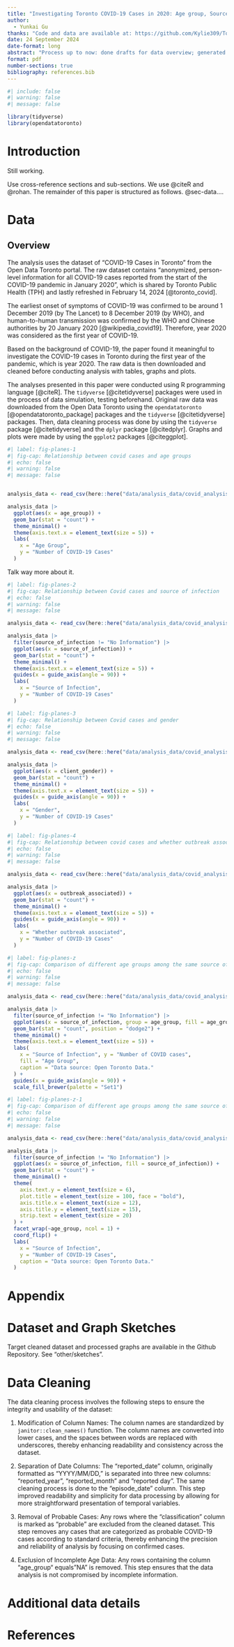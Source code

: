 ```yaml
---
title: "Investigating Toronto COVID-19 Cases in 2020: Age group, Source of Infection, and Whether Outbreak Associated"
author: 
  - Yunkai Gu
thanks: "Code and data are available at: https://github.com/Kylie309/Toronto-2020-Covid-Cases."
date: 24 September 2024
date-format: long
abstract: "Process up to now: done drafts for data overview; generated graphs needed; done drafts for appendix; done references"
format: pdf
number-sections: true
bibliography: references.bib
---
```


```r
#| include: false
#| warning: false
#| message: false

library(tidyverse)
library(opendatatoronto)
```


# Introduction

Still working. 

Use cross-reference sections and sub-sections. We use @citeR and @rohan.
The remainder of this paper is structured as follows. @sec-data....


\newpage


# Data {#sec-data}

## Overview

The analysis uses the dataset of "COVID-19 Cases in Toronto" from the Open Data Toronto portal. The raw dataset contains "anonymized, person-level information for all COVID-19 cases reported from the start of the COVID-19 pandemic in January 2020", which is shared by Toronto Public Health (TPH) and lastly refreshed in February 14, 2024 [@toronto_covid].

The earliest onset of symptoms of COVID-19 was confirmed to be around 1 December 2019 (by The Lancet) to 8 December 2019 (by WHO), and human-to-human transmission was confirmed by the WHO and Chinese authorities by 20 January 2020 [@wikipedia_covid19]. Therefore, year 2020 was considered as the first year of COVID-19. 

Based on the background of COVID-19, the paper found it meaningful to investigate the COVID-19 cases in Toronto during the first year of the pandemic, which is year 2020. The raw data is then downloaded and cleaned before conducting analysis with tables, graphs and plots.

The analyses presented in this paper were conducted using R programming language [@citeR]. The `tidyverse` [@citetidyverse] packages were used in the process of data simulation, testing beforehand. Original raw data was downloaded from the Open Data Toronto using the `opendatatoronto` [@opendatatoronto_package] packages and the `tidyverse` [@citetidyverse] packages. Then, data cleaning process was done by using the `tidyverse` package [@citetidyverse] and the `dplyr` package [@citedplyr]. Graphs and plots were made by using the `ggplot2` packages [@citeggplot].


\newpage


```r
#| label: fig-planes-1
#| fig-cap: Relationship between covid cases and age groups
#| echo: false
#| warning: false
#| message: false


analysis_data <- read_csv(here::here("data/analysis_data/covid_analysis_data.csv"))

analysis_data |> 
  ggplot(aes(x = age_group)) +
  geom_bar(stat = "count") +
  theme_minimal() +
  theme(axis.text.x = element_text(size = 5)) +
  labs(
    x = "Age Group",
    y = "Number of COVID-19 Cases"
  )

```


Talk way more about it. 


```r
#| label: fig-planes-2
#| fig-cap: Relationship between Covid cases and source of infection
#| echo: false
#| warning: false
#| message: false

analysis_data <- read_csv(here::here("data/analysis_data/covid_analysis_data.csv"))

analysis_data |> 
  filter(source_of_infection != "No Information") |>
  ggplot(aes(x = source_of_infection)) +
  geom_bar(stat = "count") +
  theme_minimal() +
  theme(axis.text.x = element_text(size = 5)) +
  guides(x = guide_axis(angle = 90)) +
  labs(
    x = "Source of Infection",
    y = "Number of COVID-19 Cases"
  )

```


```r
#| label: fig-planes-3
#| fig-cap: Relationship between Covid cases and gender
#| echo: false
#| warning: false
#| message: false

analysis_data <- read_csv(here::here("data/analysis_data/covid_analysis_data.csv"))

analysis_data |> 
  ggplot(aes(x = client_gender)) +
  geom_bar(stat = "count") +
  theme_minimal() +
  theme(axis.text.x = element_text(size = 5)) +
  guides(x = guide_axis(angle = 90)) +
  labs(
    x = "Gender",
    y = "Number of COVID-19 Cases"
  )

```


```r
#| label: fig-planes-4
#| fig-cap: Relationship between covid cases and whether outbreak associated
#| echo: false
#| warning: false
#| message: false

analysis_data <- read_csv(here::here("data/analysis_data/covid_analysis_data.csv"))

analysis_data |> 
  ggplot(aes(x = outbreak_associated)) +
  geom_bar(stat = "count") +
  theme_minimal() +
  theme(axis.text.x = element_text(size = 5)) +
  guides(x = guide_axis(angle = 90)) +
  labs(
    x = "Whether outbreak associated",
    y = "Number of COVID-19 Cases"
  )

```


```r
#| label: fig-planes-z
#| fig-cap: Comparison of different age groups among the same source of infection
#| echo: false
#| warning: false
#| message: false

analysis_data <- read_csv(here::here("data/analysis_data/covid_analysis_data.csv"))

analysis_data |> 
  filter(source_of_infection != "No Information") |>
  ggplot(aes(x = source_of_infection, group = age_group, fill = age_group)) +
  geom_bar(stat = "count", position = "dodge2") +
  theme_minimal() +
  theme(axis.text.x = element_text(size = 5)) +
  labs(
    x = "Source of Infection", y = "Number of COVID cases",
    fill = "Age Group",
    caption = "Data source: Open Toronto Data."
  ) +
  guides(x = guide_axis(angle = 90)) +
  scale_fill_brewer(palette = "Set1")

```


\newpage


```r
#| label: fig-planes-z-1
#| fig-cap: Comparison of different age groups among the same source of infection
#| echo: false
#| warning: false
#| message: false

analysis_data <- read_csv(here::here("data/analysis_data/covid_analysis_data.csv"))

analysis_data |> 
  filter(source_of_infection != "No Information") |>
  ggplot(aes(x = source_of_infection, fill = source_of_infection)) +
  geom_bar(stat = "count") +
  theme_minimal() +
  theme(
    axis.text.y = element_text(size = 6),  
    plot.title = element_text(size = 100, face = "bold"),
    axis.title.x = element_text(size = 12),  
    axis.title.y = element_text(size = 15),
    strip.text = element_text(size = 20)
  ) +
  facet_wrap(~age_group, ncol = 1) +
  coord_flip() +
  labs(
    x = "Source of Infection",
    y = "Number of COVID-19 Cases",
    caption = "Data source: Open Toronto Data."
  )

```



\clearpage



\appendix
\renewcommand{\thesection}{A.\arabic{section}}


# Appendix {-}


# Dataset and Graph Sketches

Target cleaned dataset and processed graphs are available in the Github Repository. See "other/sketches".


# Data Cleaning

The data cleaning process involves the following steps to ensure the integrity and usability of the dataset:

1. Modification of Column Names: The column names are standardized by `janitor::clean_names()` function. The column names are converted into lower cases, and the spaces between words are replaced with underscores, thereby enhancing readability and consistency across the dataset.

2. Separation of Date Columns: The "reported_date" column, originally formatted as "YYYY/MM/DD," is separated into three new columns: "reported_year", "reported_month" and "reported day". The same cleaning process is done to the "episode_date" column. This step improved readability and simplicity for data processing by allowing for more straightforward presentation of temporal variables.

3. Removal of Probable Cases: Any rows where the "classification" column is marked as "probable" are excluded from the cleaned dataset. This step removes any cases that are categorized as probable COVID-19 cases according to standard criteria, thereby enhancing the precision and reliability of analysis by focusing on confirmed cases.

4. Exclusion of Incomplete Age Data: Any rows containing the column "age_group“ equals "NA" is removed. This step ensures that the data analysis is not compromised by incomplete information.


# Additional data details



\newpage



# References


